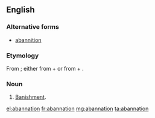 ==English==

===Alternative forms===
* [[abannition]]

===Etymology===
From {{etyl|LL.|en}} {{term|abannatio|abannātiō|banishment|lang=la}}; either from {{term|ab||from, away|lang=la}} + {{term|annus||year|lang=la}} or from {{term|ad|lang=la}} + {{term|bannio|banniō|publish, proclaim|lang=la}}.

===Noun===
{{en-noun}}

# {{obsolete|legal}} [[banishment|Banishment]].

[[el:abannation]]
[[fr:abannation]]
[[mg:abannation]]
[[ta:abannation]]